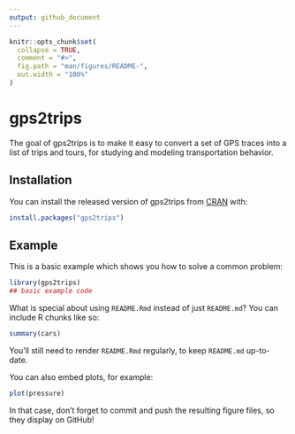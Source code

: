 ```yaml
---
output: github_document
---
```


<!-- README.md is generated from README.Rmd. Please edit that file -->

```r
knitr::opts_chunk$set(
  collapse = TRUE,
  comment = "#>",
  fig.path = "man/figures/README-",
  out.width = "100%"
)
```

# gps2trips

<!-- badges: start -->
<!-- badges: end -->

The goal of gps2trips is to make it easy to convert a set
of GPS traces into a list of trips and tours, for 
studying and modeling transportation behavior.

## Installation

You can install the released version of gps2trips from [CRAN](https://CRAN.R-project.org) with:

``` r
install.packages("gps2trips")
```

## Example

This is a basic example which shows you how to solve a common problem:

```r
library(gps2trips)
## basic example code
```

What is special about using `README.Rmd` instead of just `README.md`? You can include R chunks like so:

```r
summary(cars)
```

You'll still need to render `README.Rmd` regularly, to keep `README.md` up-to-date.

You can also embed plots, for example:

```r
plot(pressure)
```

In that case, don't forget to commit and push the resulting figure files, so they display on GitHub!
